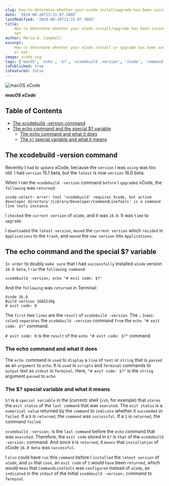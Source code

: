 ```yaml
---
slug: how-to-determine-whether-your-xcode-installupgrade-has-been-successful-or-not
date: '2024-08-26T13:31:07.380Z'
lastModified: '2024-08-26T13:31:07.380Z'
title:
    How to determine whether your xCode install/upgrade has been successful or
    not
author: Maria D. Campbell
excerpt:
    How to determine whether your xCode install or upgrade has been successful
    or not.
image: xcode.svg
tags: ['macOS', 'echo', '$?', 'xcodebuild -version', 'xCode', 'command line']
isPublished: true
isFeatured: false
---
```


![macOS xCode](xcode.svg)

**_macOS xCode_**

## Table of Contents

-   [The xcodebuild -version command](#the-xcodebuild-version-command)
-   [The echo command and the special $? variable](#the-echo-command-and-the-special-variable)
    -   [The echo command and what it does](#the-echo-command-and-what-it-does)
    -   [The `$?` special variable and what it means](#the-special-variable-and-what-it-means)

## The xcodebuild -version command

Recently I `had` to `update` xCode, because the `version` I was `using` was too
old. I had `version` 15.1 beta, but the `latest` is now `version` 16.0 beta.

When I ran the `xcodebuild -version` command `before` I `upgraded` xCode, the
`following` was `returned`:

```shell
xcode-select: error: tool 'xcodebuild' requires Xcode, but active developer directory'/Library/Developer/CommandLineTools' is a command line tools instance
```

I `checked` the `current version` of `xCode`, and it was `16.0`. It was `time`
to `upgrade`.

I `downloaded` the `latest version`, `moved` the `current version` which
`resided` in `Applications` to the `trash`, and `moved` the `new version` into
`Applications`.

## The echo command and the special $? variable

`In order` to doubly `make sure` that I had `successfully` installed `xCode`
version `16.0 beta`, I `ran` the `following command`:

```shell
xcodebuild -version; echo "# exit code: $?"
```

And the `following` was `returned` in Terminal:

```shell
Xcode 16.0
Build version 16A5230g
# exit code: 0
```

The `first` two `lines` are the `result` of `xcodebuild -version`. The `;`
(`semi-colon`) `separates` the `xcodebuild -version` command `from` the
`echo "# exit code: $?"` command.

`# exit code: 0` is the `result` of the `echo "# exit code: $?"` command.

### The echo command and what it does

The `echo `command is `used` to `display` a `line` of `text` or `string` that is
`passed` as an `argument` to `echo`. It is `used` in `scripts` and `Terminal`
commands to `output` text as `stdout` in `Terminal`. Here, `"# exit code: $?"`
is the `string` argument `passed` to `echo`.

### The $? special variable and what it means

`$?` is a `special variable` in the (current) shell (`zsh`, for example) that
`stores` the `exit status` of the `last command` that was `executed`. The
`exit status` is a `numerical value` returned by the `command` to `indicate`
whether it `succeeded` or `failed`. If a `0` is `returned`, the `command` was
`successful`. If a `1` is `returned`, the command `failed`.

`xcodebuild -version;` is the `last command` before the `echo` command that was
`executed`. Therefore, the `exit code` stored in `$?` is `that` of the
`xcodebuild -version;` command. And since `0` is `returned`, it `means` that
`installation` of xCode `16.0 beta` was `successful`.

I `also` could have `run` this `command` before I `installed` the
`latest version` of `xCode`, and `in` that `case`, an `exit code` of `1` would
`have` been `returned`, which would `mean` that `CommandLineTools` was
`configured` instead of `xCode`, as `indicated` in the `stdout` of the initial
`xcodebuild -version;` command to `Terminal`.
